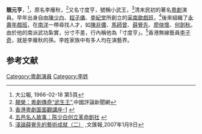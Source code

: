 '''靚元亨'''，{{bd|||1966年|1月6日||}}<REF>大公報, 1966-02-18 第5頁</REF>，原名李雁秋，<ref>[http://www.zhgpl.com/crn-webapp/search/siteDetail.jsp?id=100276784&sw=%E5%87%BA%E6%BC%94 靚榮：粵劇傳奇“武生王”],中國評論新聞網</ref>又名寸度亨，號稱小武王，<ref>[http://yuensiufai.com/news-talk-1.htm 香港粵劇面面觀講座-1] {{webarchive|url=https://web.archive.org/web/20080120005216/http://yuensiufai.com/news-talk-1.htm |date=2008-01-20 }}</ref>清末民初的著名[[粵劇|粵劇]]演員。早年出身自由[[陳少白|陳少白]]、[[程子儀|程子儀]]、[[李紀堂|李紀堂]]所創立的[[采南歌戲班|采南歌戲班]]，<ref>[http://www.jmnews.com.cn/c/2006/03/22/09/c_846580.shtml 五邑名人故事：陈少白创立革命剧社] {{webarchive|url=https://web.archive.org/web/20070816124205/http://www.jmnews.com.cn/c/2006/03/22/09/c_846580.shtml |date=2007-08-16 }}</ref>後來組織了[[永壽年戲班|永壽年戲班]]，在[[南洋|南洋]]一帶尋找人才，如[[陳非儂|陳非儂]]、[[馬師曾|馬師曾]]、[[薛覺先|薛覺先]]、[[廖俠懷|廖俠懷]]、[[何劍秋|何劍秋]]。由於他的南派武功紮實，分寸不差，行內稱他為「寸度亨」。<ref>[http://www.wenweipo.com/news.phtml?news_id=EN0701090030&cat=011EN 淺論薛覺先的藝術成就（二）] {{webarchive|url=https://web.archive.org/web/20141129030833/http://www.wenweipo.com/news.phtml?news_id=EN0701090030&cat=011EN |date=2014-11-29 }},文匯報,2007年1月9日</ref>香港無線藝員[[李子奇|李子奇]]，就是李雁秋的孫。李姓家族中有多人均在演藝界。

==参考文献==
<div class="references-small">
<references />
</div>

[[Category:粵劇演員|Category:粵劇演員]]
[[Category:李姓|Category:李姓]]